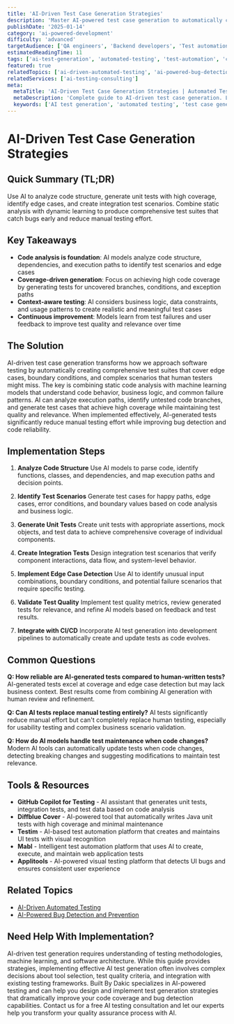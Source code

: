 ```yaml
---
title: 'AI-Driven Test Case Generation Strategies'
description: 'Master AI-powered test case generation to automatically create comprehensive unit tests, integration tests, and edge cases for better code coverage.'
publishDate: '2025-01-14'
category: 'ai-powered-development'
difficulty: 'advanced'
targetAudience: ['QA engineers', 'Backend developers', 'Test automation engineers']
estimatedReadingTime: 11
tags: ['ai-test-generation', 'automated-testing', 'test-automation', 'code-coverage', 'ai-testing']
featured: true
relatedTopics: ['ai-driven-automated-testing', 'ai-powered-bug-detection-prevention']
relatedServices: ['ai-testing-consulting']
meta:
  metaTitle: 'AI-Driven Test Case Generation Strategies | Automated Testing'
  metaDescription: 'Complete guide to AI-driven test case generation. Learn automated unit test creation, edge case detection, and comprehensive test coverage strategies.'
  keywords: ['AI test generation', 'automated testing', 'test case generation', 'AI testing tools', 'code coverage']
---
```


# AI-Driven Test Case Generation Strategies

## Quick Summary (TL;DR)

Use AI to analyze code structure, generate unit tests with high coverage, identify edge cases, and create integration test scenarios. Combine static analysis with dynamic learning to produce comprehensive test suites that catch bugs early and reduce manual testing effort.

## Key Takeaways

- **Code analysis is foundation**: AI models analyze code structure, dependencies, and execution paths to identify test scenarios and edge cases
- **Coverage-driven generation**: Focus on achieving high code coverage by generating tests for uncovered branches, conditions, and exception paths
- **Context-aware testing**: AI considers business logic, data constraints, and usage patterns to create realistic and meaningful test cases
- **Continuous improvement**: Models learn from test failures and user feedback to improve test quality and relevance over time

## The Solution

AI-driven test case generation transforms how we approach software testing by automatically creating comprehensive test suites that cover edge cases, boundary conditions, and complex scenarios that human testers might miss. The key is combining static code analysis with machine learning models that understand code behavior, business logic, and common failure patterns. AI can analyze execution paths, identify untested code branches, and generate test cases that achieve high coverage while maintaining test quality and relevance. When implemented effectively, AI-generated tests significantly reduce manual testing effort while improving bug detection and code reliability.

## Implementation Steps

1. **Analyze Code Structure**
   Use AI models to parse code, identify functions, classes, and dependencies, and map execution paths and decision points.

2. **Identify Test Scenarios**
   Generate test cases for happy paths, edge cases, error conditions, and boundary values based on code analysis and business logic.

3. **Generate Unit Tests**
   Create unit tests with appropriate assertions, mock objects, and test data to achieve comprehensive coverage of individual components.

4. **Create Integration Tests**
   Design integration test scenarios that verify component interactions, data flow, and system-level behavior.

5. **Implement Edge Case Detection**
   Use AI to identify unusual input combinations, boundary conditions, and potential failure scenarios that require specific testing.

6. **Validate Test Quality**
   Implement test quality metrics, review generated tests for relevance, and refine AI models based on feedback and test results.

7. **Integrate with CI/CD**
   Incorporate AI test generation into development pipelines to automatically create and update tests as code evolves.

## Common Questions

**Q: How reliable are AI-generated tests compared to human-written tests?**
AI-generated tests excel at coverage and edge case detection but may lack business context. Best results come from combining AI generation with human review and refinement.

**Q: Can AI tests replace manual testing entirely?**
AI tests significantly reduce manual effort but can't completely replace human testing, especially for usability testing and complex business scenario validation.

**Q: How do AI models handle test maintenance when code changes?**
Modern AI tools can automatically update tests when code changes, detecting breaking changes and suggesting modifications to maintain test relevance.

## Tools & Resources

- **GitHub Copilot for Testing** - AI assistant that generates unit tests, integration tests, and test data based on code analysis
- **Diffblue Cover** - AI-powered tool that automatically writes Java unit tests with high coverage and minimal maintenance
- **Testim** - AI-based test automation platform that creates and maintains UI tests with visual recognition
- **Mabl** - Intelligent test automation platform that uses AI to create, execute, and maintain web application tests
- **Applitools** - AI-powered visual testing platform that detects UI bugs and ensures consistent user experience

## Related Topics

- [AI-Driven Automated Testing](/topics/ai-driven-automated-testing)
- [AI-Powered Bug Detection and Prevention](/topics/ai-powered-bug-detection-prevention)

## Need Help With Implementation?

AI-driven test generation requires understanding of testing methodologies, machine learning, and software architecture. While this guide provides strategies, implementing effective AI test generation often involves complex decisions about tool selection, test quality criteria, and integration with existing testing frameworks. Built By Dakic specializes in AI-powered testing and can help you design and implement test generation strategies that dramatically improve your code coverage and bug detection capabilities. Contact us for a free AI testing consultation and let our experts help you transform your quality assurance process with AI.
